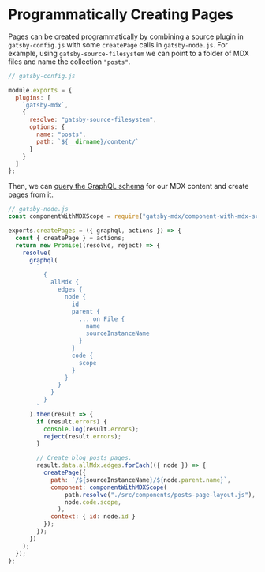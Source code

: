 # Programmatically Creating Pages

Pages can be created programmatically by combining a source plugin in
`gatsby-config.js` with some `createPage` calls in
`gatsby-node.js`. For example, using `gatsby-source-filesystem` we can
point to a folder of MDX files and name the collection `"posts"`. 

```javascript
// gatsby-config.js

module.exports = {
  plugins: [
    `gatsby-mdx`,
    {
      resolve: "gatsby-source-filesystem",
      options: {
        name: "posts",
        path: `${__dirname}/content/`
      }
    }
  ]
};
```

Then, we can [query the GraphQL
schema](/docs/guides/querying-mdx-content-via-graphql) for our MDX
content and create pages from it.

```javascript
// gatsby-node.js
const componentWithMDXScope = require("gatsby-mdx/component-with-mdx-scope");

exports.createPages = ({ graphql, actions }) => {
  const { createPage } = actions;
  return new Promise((resolve, reject) => {
    resolve(
      graphql(
        `
          {
            allMdx {
              edges {
                node {
                  id
                  parent {
                    ... on File {
                      name
                      sourceInstanceName
                    }
                  }
                  code {
                    scope
                  }
                }
              }
            }
          }
        `
      ).then(result => {
        if (result.errors) {
          console.log(result.errors);
          reject(result.errors);
        }

        // Create blog posts pages.
        result.data.allMdx.edges.forEach(({ node }) => {
          createPage({
            path: `/${sourceInstanceName}/${node.parent.name}`,
            component: componentWithMDXScope(
                path.resolve("./src/components/posts-page-layout.js"),
                node.code.scope,
              ),
            context: { id: node.id }
          });
        });
      })
    );
  });
};
```
